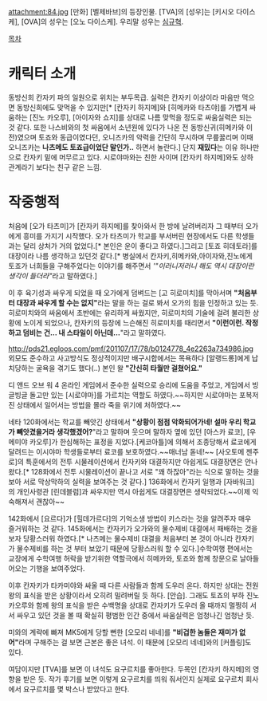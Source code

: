 attachment:84.jpg
[만화] [벨제바브]의 등장인물. [TVA]의 [성우]는 [키시오 다이스케], [OVA]의 성우는 [오노 다이스케]. 우리말 성우는 [[심규혁]].

[[목차]]
= 캐릭터 소개 =
동방신희 칸자키 파의 일원으로 위치는 부두목급. 실력은 칸자키 이상이라 마음만 먹으면 동방신희에도 맞먹을 수 있지만[* [칸자키 하지메]와 [히메카와 타츠야]를 가볍게 싸움하는 [진노 카오루], [아이자와 쇼지]를 상대로 나름 맞먹을 정도로 싸움실력은 되는 것 같다. 또한 나스비와의 첫 싸움에서 소년원에 있다가 나온 전 동방신귀(히메카와 이전)였으며 토죠와 동급이였다던, 오니즈카의 악력을 간단히 무시하며 무릎꿇리며 이때 오니즈카는 '''나츠메도 토죠급이었단 말인가..''' 하면서 놀란다.] 단지 '''재밌다'''는 이유 하나만으로 칸자키 밑에 머무르고 있다. 시로야마와는 친한 사이며 [칸자키 하지메]와도 상하관계라기 보다는 친구 같은 느낌.

= 작중행적 =
처음에 [오가 타츠미]가 [칸자키 하지메]를 찾아와서 한 방에 날려버리자 그 때부터 오가에게 흥미를 가지기 시작했다. 오가 타츠미가 학교를 부서버린 현장에서도 다른 학생들과는 달리 상처가 거의 없었다.[* 본인은 운이 좋다고 하였다.]그리고 [토죠 히데토라]를 대장이라 나름 생각하고 있던것 같다.[* 병실에서 칸자키,히메카와,아이자와,진노에게 토죠가 너희들을 구해주었다는 이야기를 해주면서 '''"이러니저러니 해도 역시 대장이란 생각이 들더라"''라고 말하였다.]

이 후 육기성과 싸우게 되었을 때 오가에게 덤벼드는 [고 히로미치]를 막아서며 '''"처음부터 대장과 싸우게 할 수는 없지"'''라는 말을 하는 걸로 봐서 오가의 힘을 인정하고 있는 듯. 히로미치와의 싸움에서 초반에는 유리하게 싸웠지만, 히로미치의 기술에 걸려 불리한 상황에 노이게 되었으나, 칸자키의 등장에 느슨해진 히로미치를 때리면서 '''"이런이런. 작정하고 덤비는 건... 내 스타일이 아닌데...'''"라고 말하였다. 

http://pds21.egloos.com/pmf/201107/17/78/b0124778_4e2263a734986.jpg
외모도 준수하고 사고방식도 정상적이지만 배구시합에서는 목욕하다 [알랭드롱]에게 납치당하는 굴욕을 겪기도 했다(..) 본인 왈 '''"간신히 타월만 걸쳤어요."'''

디 앤드 오브 워 4 온라인 게임에서 준수한 실력으로 승리에 도움을 주었고, 게임에서 빙글빙글 돌고만 있는 [시로야마]를 가르치는 역할도 하였다.~~하지만 시로야마는 포복저진 상태에서 일어서는 방법을 몰라 죽을 위기에 처하였다.~~

네타 120화에서는 학교를 빼앗긴 상태에서 '''"상황이 점점 악화되어가네! 설마 우리 학교가 빼앗겼을거라 생각했겠어?'''"라고 말하며 웃으며 말하자 옆에 있던 [아스카 료코], [우메미야 카오루]가 한심해하는 표정을 지었다.[케코아틀]에 의해서 조종당해서 료코에게 달려드는 이시야마 학생들로부터 료코를 보호하였다.~~매너남 돋네!~~ [사오토메 젠주로]의 특훈에서의 전투 시물레이션에서 칸자키와 대결하지만 아쉽게도 대결장면은 안나왔다.[* 128화에서 전투 시물레이션이 끝나고 서로 "꽤 하잖아"라는 식으로 말하는 것을 보아 서로 막상막하의 실력을 보여주는 것 같다.] 136화에서 칸자키 일행과 [자바워크]의 개인사령관 [린데블럼]과 싸우지만 역시 아쉽게도 대결장면은 생략되었다.~~이제 익숙해져서 괜찮아~~

142화에서 [요르다]가 [힐데가르다]의 기억소생 방법이 키스라는 것을 알려주자 매우 즐거워하는 것 같다. 145화에서는 칸자키가 오가와의 물수제비 대결에서 패배하는 것을 보자 당황스러워 하였다.[* 나츠메는 물수제비 대결을 처음부터 본 것이 아니라 칸자키가 물수제비를 하는 것 부터 보았기 때문에 당황스러워 할 수 있다.]수학여행 편에서는 교장에게 수학여행 허락을 받기위한 역할극에서 히메카와, 토죠와 함께 창문으로 날아들어오는 기행을 보여주었다.

이후 칸자키가 타카미야와 싸울 때 다른 사람들과 함께 도우러 온다. 하지만 상대는 전원 왕의 표식을 받은 상황이라서 오히려 밀려버릴 듯 하다. [안습]. 그래도 토죠의 부하 진노 카오루와 함께 왕의 표식을 받은 수백명을 상대로 칸자키가 도우러 올 때까지 멀쩡히 서서 싸우고 있던 것을 볼 때 확실히 평범한 인간 중에서 싸움실력은 엄청나긴 엄청난 듯.

미와의 계략에 빠져 MK5에게 당할 뻔한 [오모리 네네]를 '''"비겁한 놈들은 재미가 없어"'''라며 구해주는 걸 보면 근본은 좋은 녀석. 이 때문에 [오모리 네네]와의 [커플링]도 있다.

여담이지만 [TVA]를 보면 이 녀석도 요구르치를 좋아한다. 두목인 [칸자키 하지메]의 영향을 받은 듯. 작가 후기를 보면 이렇게 요구르치를 띄워 줘서인지 실제로 요구르치 회사에서 요구르치를 몇 박스나 받았다고 한다.

